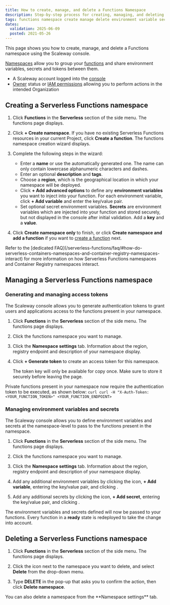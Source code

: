 ```yaml
---
title: How to create, manage, and delete a Functions Namespace
description: Step-by-step process for creating, managing, and deleting a Serverless Functions namespace in Scaleway.
tags: functions namespace create manage delete environment variable secret
dates:
  validation: 2025-06-09
  posted: 2021-05-26
---
```



This page shows you how to create, manage, and delete a Functions namespace using the Scaleway console.

[Namespaces](/serverless-functions/concepts/#namespace) allow you to group your [functions](/serverless-functions/concepts/#serverless-functions) and share environment variables, secrets and tokens between them.

<Requirements />

- A Scaleway account logged into the [console](https://console.scaleway.com)
- [Owner](/iam/concepts/#owner) status or [IAM permissions](/iam/concepts/#permission) allowing you to perform actions in the intended Organization

## Creating a Serverless Functions namespace

1. Click **Functions** in the **Serverless** section of the side menu. The functions page displays.

2. Click **+ Create namespace**. If you have no existing Serverless Functions resources in your current Project, click **Create a function**. The functions namespace creation wizard displays.

3. Complete the following steps in the wizard:
    - Enter a **name** or use the automatically generated one. The name can only contain lowercase alphanumeric characters and dashes.
    - Enter an optional **description** and **tags**.
    - Choose a **region**, which is the geographical location in which your namespace will be deployed.
    - Click **+ Add advanced options** to define any **environment variables** you want to inject into your function. For each environment variable, click **+ Add variable** and enter the key/value pair.
    - Set optional secret environment variables. **Secrets** are environment variables which are injected into your function and stored securely, but not displayed in the console after initial validation. Add a **key** and a **value**.
4. Click **Create namespace only** to finish, or click **Create namespace and add a function** if you want to [create a function](/serverless-functions/how-to/create-a-function/) next.

<Message type="tip">
Refer to the [dedicated FAQ](/serverless-functions/faq/#how-do-serverless-containers-namespaces-and-container-registry-namespaces-interact) for more information on how Serverless Functions namespaces and Container Registry namespaces interact.
</Message>

## Managing a Serverless Functions namespace

### Generating and managing access tokens

The Scaleway console allows you to generate authentication tokens to grant users and applications access to the functions present in your namespace.

1. Click **Functions** in the **Serverless** section of the side menu. The functions page displays.

2. Click the functions namespace you want to manage.

3. Click the **Namespace settings** tab. Information about the region, registry endpoint and description of your namespace display.

4. Click **+ Generate token** to create an access token for this namespace.

    <Message type="important">
    The token key will only be available for copy once. Make sure to store it securely before leaving the page.
    </Message>

Private functions present in your namespace now require the authentication token to be executed, as shown below:
    ```curl
    curl -H "X-Auth-Token: <YOUR_FUNCTION_TOKEN>" <YOUR_FUNCTION_ENDPOINT>
    ```

### Managing environment variables and secrets

The Scaleway console allows you to define environment variables and secrets at the namespace-level to pass to the functions present in the namespace.

1. Click **Functions** in the **Serverless** section of the side menu. The functions page displays.

2. Click the functions namespace you want to manage.

3. Click the **Namespace settings** tab. Information about the region, registry endpoint and description of your namespace display.

4. Add any additional environment variables by clicking the <Icon name="edit" /> icon, **+ Add variable**, entering the key/value pair, and clicking <Icon name="validate"/>.

5. Add any additional secrets by clicking the <Icon name="edit" /> icon, **+ Add secret**, entering the key/value pair, and clicking <Icon name="validate"/>.

The environment variables and secrets defined will now be passed to your functions. Every function in a **ready** state is redeployed to take the change into account.

## Deleting a Serverless Functions namespace

1. Click **Functions** in the **Serverless** section of the side menu. The functions page displays.

2. Click the <Icon name="more" /> icon next to the namespace you want to delete, and select **Delete** from the drop-down menu.

3. Type **DELETE** in the pop-up that asks you to confirm the action, then click **Delete namespace**.

<Message type="tip">
  You can also delete a namespace from the **Namespace settings** tab.
</Message>
